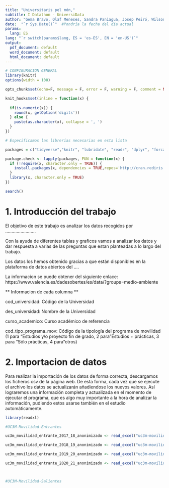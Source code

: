 ```yaml
---
title: "Universitaris pel món,"
subtitle: I Datathon - UniversiData
author: "Gema Bravo, Olaf Meneses, Sandra Paniagua, Josep Peiró, Wilson Portillo"
date:  "`r Sys.Date()`"  #Pondría la fecha del día actual
params:
  lang: ES
lang: "`r switch(params$lang, ES = 'es-ES', EN = 'en-US')`"
output:
  pdf_document: default
  word_document: default
  html_document: default
---
```



```r
# CONFIGURACIÓN GENERAL
library(knitr)
options(width = 100)

opts_chunk$set(echo=F, message = F, error = F, warning = F, comment = NA, fig.align = 'center', dpi = 200, tidy = F, cache.path = '.cache/', fig.path = './figura/')

knit_hooks$set(inline = function(x) {
  
  if(is.numeric(x)) {
    round(x, getOption('digits'))
  } else {
    paste(as.character(x), collapse = ', ')
  }
})

```

```r

# Especificamos las librerías necesarias en esta lista

packages = c("tidyverse","knitr", "lubridate", "readr", "dplyr", "forcats", "lubridate", "magrittr", "stringr", "tibble", "tidyr", "datasets", "RColorBrewer","nycflights13", "base", "datasets", "ggplot2", "plotly", "highcharter")

package.check <- lapply(packages, FUN = function(x) {
  if (!require(x, character.only = TRUE)) {
    install.packages(x, dependencies = TRUE,repos='http://cran.rediris.es')
  }
  library(x, character.only = TRUE)
})

search()

```

\bigskip

\bigskip

\noindent\makebox[\linewidth]{\rule{\textwidth}{0.4pt}}

\bigskip

\tableofcontents

\bigskip

\noindent\makebox[\linewidth]{\rule{\textwidth}{0.4pt}}


\newpage



# 1. Introducción del trabajo

El objetivo de este trabajo es analizar los datos recogidos por ........................



Con la ayuda de diferentes tablas y graficos vamos a analizar los datos y dar respuesta a varias de las preguntas que estan planteadas a lo largo del trabajo.

Los datos los hemos obtenido gracias a que están disponibles en la plataforma de datos abiertos del ....



La informacion se puede obtener del siguiente enlace: https://www.valencia.es/dadesobertes/es/data/?groups=medio-ambiente


  ** Informacion de cada columna ** 



cod_universidad: Código de la Universidad

des_universidad: 	Nombre de la Universidad

curso_academico: Curso académico de referencia

cod_tipo_programa_mov: Código de la tipología del programa de movilidad (1 para "Estudios y/o proyecto fin de grado, 2 para "Estudios + prácticas, 3 para "Sólo prácticas, 4 para "otros)








# 2. Importacion de datos

Para realizar la importación de los datos de forma correcta, descargamos los ficheros csv de la página web. De esta forma, cada vez que se ejecute el archivo los datos se actualizarán añadiendose los nuevos valores. Así lograremos una información completa y actualizada en el momento de ejecutar el programa, que es algo muy importante a la hora de analizar la información, pudiendo estos usarse  también en el estudio automáticamente.

```r
library(readxl)

#UC3M-Movilidad-Entrantes

uc3m_movilidad_entrante_2017_18_anonimizado <- read_excel("uc3m-movilidad-entrante-2017-18-anonimizado.xlsx")

uc3m_movilidad_entrante_2018_19_anonimizado <- read_excel("uc3m-movilidad-entrante-2018-19-anonimizado.xlsx")

uc3m_movilidad_entrante_2019_20_anonimizado <- read_excel("uc3m-movilidad-entrante-2019-20-anonimizado.xlsx")

uc3m_movilidad_entrante_2020_21_anonimizado <- read_excel("uc3m-movilidad-entrante-2020-21-anonimizado.xlsx")



#UC3M-Movilidad-Salientes


```

